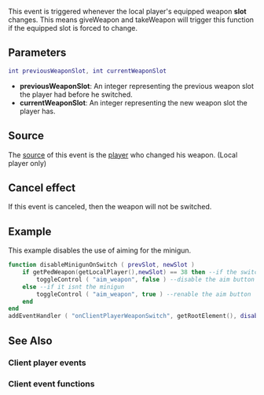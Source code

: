 
{{Client event}}
This event is triggered whenever the local player's equipped weapon '''slot''' changes. This means giveWeapon and takeWeapon will trigger this function if the equipped slot is forced to change.

==Parameters==
<syntaxhighlight lang="lua">
int previousWeaponSlot, int currentWeaponSlot
</syntaxhighlight> 

*'''previousWeaponSlot''': An integer representing the previous weapon slot the player had before he switched.
*'''currentWeaponSlot''': An integer representing the new weapon slot the player has.

==Source==
The [[/event_system#Event_source.md|source]] of this event is the [[/player.md|player]] who changed his weapon. (Local player only)

==Cancel effect==
If this event is canceled, then the weapon will not be switched.

==Example== 
This example disables the use of aiming for the minigun.
<syntaxhighlight lang="lua">
function disableMinigunOnSwitch ( prevSlot, newSlot )
	if getPedWeapon(getLocalPlayer(),newSlot) == 38 then --if the switched weapon is the minigun
		toggleControl ( "aim_weapon", false ) --disable the aim button
	else --if it isnt the minigun
		toggleControl ( "aim_weapon", true ) --renable the aim button
	end
end
addEventHandler ( "onClientPlayerWeaponSwitch", getRootElement(), disableMinigunOnSwitch )
</syntaxhighlight>

==See Also==
===Client player events===
{{Client_player_events}}
===Client event functions===
{{Client_event_functions}}